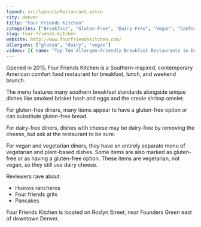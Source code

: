 ```yaml
---
layout: src/layouts/Restaurant.astro
city: denver
title: "Four Friends Kitchen"
categories: ["Breakfast", "Gluten-Free", "Dairy-Free", "Vegan", "Comfort Food"]
slug: four-friends-kitchen
website: http://www.fourfriendskitchen.com/
allergens: ["gluten", "dairy", "vegan"]
videos: [{ name: "Top Ten Allergen-Friendly Breakfast Restaurants in Denver, Colorado", url: "https://www.youtube.com/watch?v=h3YFkmc6GvU" }]
---
```


Opened in 2015, Four Friends Kitchen is a Southern-inspired, contemporary American comfort food restaurant for breakfast, lunch, and weekend brunch.

The menu features many southern breakfast standards alongside unique dishes like smoked brisket hash and eggs and the creole shrimp omelet.

For gluten-free diners, many items appear to have a gluten-free option or can substitute gluten-free bread.

For dairy-free diners, dishes with cheese may be dairy-free by removing the cheese, but ask at the restaurant to be sure.

For vegan and vegetarian diners, they have an entirely separate menu of vegetarian and plant-based dishes. Some items are also marked as gluten-free or as having a gluten-free option. These items are vegetarian, not vegan, so they still use dairy cheese.

Reviewers rave about:
* Huevos rancheros
* Four friends grits
* Pancakes

Four Friends Kitchen is located on Roslyn Street, near Founders Green east of downtown Denver.
